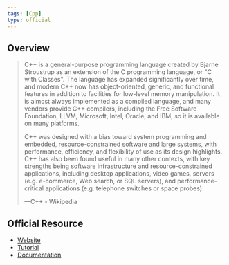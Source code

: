 ```yaml
---
tags: [Cpp]
type: official
---
```


## Overview

<blockquote class="overview" cite="https://en.wikipedia.org/wiki/C%2B%2B">

C++ is a general-purpose programming language created by Bjarne Stroustrup as an extension of the C programming language, or "C with Classes". The language has expanded significantly over time, and modern C++ now has object-oriented, generic, and functional features in addition to facilities for low-level memory manipulation. It is almost always implemented as a compiled language, and many vendors provide C++ compilers, including the Free Software Foundation, LLVM, Microsoft, Intel, Oracle, and IBM, so it is available on many platforms.

C++ was designed with a bias toward system programming and embedded, resource-constrained software and large systems, with performance, efficiency, and flexibility of use as its design highlights. C++ has also been found useful in many other contexts, with key strengths being software infrastructure and resource-constrained applications, including desktop applications, video games, servers (e.g. e-commerce, Web search, or SQL servers), and performance-critical applications (e.g. telephone switches or space probes).

<footer>&mdash;C++ - Wikipedia</footer>

</blockquote>

## Official Resource

- [Website](http://www.cplusplus.com)
- [Tutorial](http://www.cplusplus.com/doc/tutorial/)
- [Documentation](http://www.cplusplus.com/reference/)
